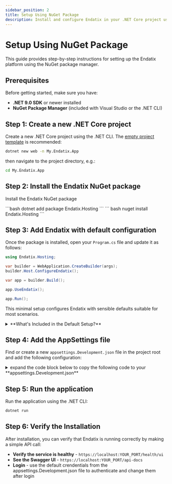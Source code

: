 ```yaml
---
sidebar_position: 2
title: Setup Using NuGet Package
description: Install and configure Endatix in your .NET Core project using NuGet
---
```



# Setup Using NuGet Package

This guide provides step-by-step instructions for setting up the Endatix platform using the NuGet package manager.

## Prerequisites

Before getting started, make sure you have:

- **.NET 9.0 SDK** or newer installed
- **NuGet Package Manager** (included with Visual Studio or the .NET CLI)

## Step 1: Create a new .NET Core project

Create a new .NET Core project using the .NET CLI. The [empty project template](https://learn.microsoft.com/en-us/dotnet/core/tools/dotnet-new-sdk-templates#web) is recommended:

```bash
dotnet new web -n My.Endatix.App
```

then navigate to the project directory, e.g.:

```bash
cd My.Endatix.App
```

## Step 2: Install the Endatix NuGet package

Install the Endatix NuGet package

<Tabs>
  <TabItem value="dotnet-cli" label=".NET CLI" default>
    ```bash
    dotnet add package Endatix.Hosting
    ```
  </TabItem>
  <TabItem value="nuget-cli" label="NuGet CLI">
    ```
    bash nuget install Endatix.Hosting
    ```
  </TabItem>
</Tabs>

## Step 3: Add Endatix with default configuration

Once the package is installed, open your `Program.cs` file and update it as follows:

```csharp
using Endatix.Hosting;

var builder = WebApplication.CreateBuilder(args);
builder.Host.ConfigureEndatix();

var app = builder.Build();

app.UseEndatix();

app.Run();
```

This minimal setup configures Endatix with sensible defaults suitable for most scenarios. 

<details>
  <summary>**What's Included in the Default Setup?**</summary>

When you use `builder.Host.ConfigureEndatix()`, the following features are automatically configured with sensible defaults:

- **API endpoints**
- **Authentication and authorization**
- **Database persistence**
- **Serilog logging**
- **Health checks**
- **Webhooks**
- **Data migration and seeding**
- **CQR with MediatR**

:bulb: **Note:** The specific implementation details of these components are subject to change as the framework evolves. For detailed information on configuring your Endatix application, please refer to our configuration guides:

- [Configuring Endatix](/docs/configuration/) - Learn about the different configuration approaches and paradigms
- [Security Configuration](/docs/configuration/security-configuration) - JWT authentication and authorization settings

</details>

## Step 4: Add the AppSettings file

Find or create a new `appsettings.Development.json` file in the project root and add the following configuration:

<details>
  <summary>expand the code block below to copy the following code to your **appsettings.Development.json**</summary>

  :bulb: **Note on Connection Strings:** The Default connection string is required. This is line 3. The other connection strings are optional and can be used to configure the database provider. If you want to use PostgresSQL as the database provider, uncomment the _DefaultConnection_DbProvider_ line and set the value to "postgresql". Otherwise, delete line 4.

  :bulb: **Note on Initial User:** Line 13 and 14 are optional and they allow you to configure the credentials for the initial user. Change the email and password to your own credentials. You can remove these lines upon successful app setup and login. Never commit your credentials to the repository.

```json {3,4,12,13} showLineNumbers
{
  "ConnectionStrings": {
    "DefaultConnection": "{{YOUR_CONNECTION_STRING}}" // required
    // "DefaultConnection_DbProvider": "postgresql" // optional, uncomment this to use PostgresSQL as the database provider. Default is MS SQL Server
  },
  "Endatix": {
    "Api": {
      "SwaggerPath": "/api-docs"
    },
    "Data": {
      "InitialUser": {
        "Email": "admin@admin.com", // this is the default email for the initial user. Change this to your email
        "Password": "P@ssw0rd" // this is the default password for the initial user. Change this to a more secure password
      }
    }
    "Jwt": {
      "SigningKey": "L2yGC_Vpd3k#L[<9Zb,h?.HT:n'T/5CTDmBpDskU?NAaT$sLfRU"
    }
  },
    "Email": {
    "SendGridSettings": {
      "ApiKey": "{{YOUR_SENDGRID_API_KEY}}"
    }
  },
  "Serilog": {
    "Using": ["Serilog.Sinks.Console", "Serilog.Sinks.File"],
    "MinimumLevel": {
      "Default": "Debug",
      "Override": {
        "Microsoft": "Information",
        "System": "Warning"
      }
    },
    "WriteTo": [
      {
        "Name": "Console",
        "Args": {
          "applyThemeToRedirectedOutput": true,
          "theme": "Serilog.Sinks.SystemConsole.Themes.AnsiConsoleTheme::Sixteen, Serilog.Sinks.Console",
          "outputTemplate": "[{Timestamp: HH:mm:ss.fff} Level:{Level:u3}] {Message:lj}{NewLine}{Exception}"
        }
      },
      {
        "Name": "File",
        "Args": {
          "path": "/logs/log-.txt",
          "rollingInterval": "Day",
          "rollOnFileSizeLimit": true,
          "formatter": "Serilog.Formatting.Json.JsonFormatter"
        }
      }
    ],
    "Enrich": [
      "FromLogContext",
      "WithMachineName",
      "WithProcessId",
      "WithThreadId"
    ],
    "Properties": {
      "Application": "Endatix API",
      "Environment": "Development"
    }
  }
}

```

</details>


## Step 5: Run the application

Run the application using the .NET CLI:

```bash
dotnet run
```

## Step 6: Verify the Installation

After installation, you can verify that Endatix is running correctly by making a simple API call:

* **Verify the service is healthy** - `https://localhost:YOUR_PORT/health/ui`
* **See the Swagger UI** - `https://localhost:YOUR_PORT/api-docs`
* **Login** - use the default crendentials from the appsettings.Development.json file to authenticate and change them after login



